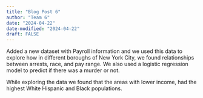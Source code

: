 ```yaml
---
title: "Blog Post 6"
author: "Team 6"
date: "2024-04-22"
date-modified: "2024-04-22"
draft: FALSE
---
```


Added a new dataset with Payroll information and we used this data to explore how in different boroughs of New York City, we found relationships between arrests, race, and pay range. We also used a logistic regression model to predict if there was a murder or not. 

While exploring the data we found that the areas with lower income, had the highest White Hispanic and Black populations.
